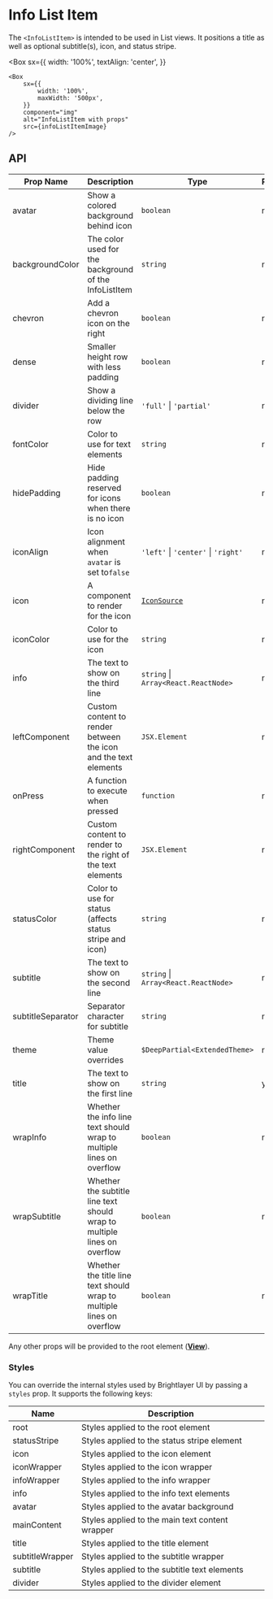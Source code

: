 
# Info List Item

The `<InfoListItem>` is intended to be used in List views. It positions a title as well as optional subtitle(s), icon, and status stripe.

<Box
    sx={{
        width: '100%',
        textAlign: 'center',
    }}
>
    <Box
        sx={{
            width: '100%',
            maxWidth: '500px',
        }}
        component="img"
        alt="InfoListItem with props"
        src={infoListItemImage}
    />
</Box>

## API

<Box>

| Prop Name         | Description                                                              | Type                                       | Required | Default                                                                                  |
| ----------------- | ------------------------------------------------------------------------ | ------------------------------------------ | -------- | ---------------------------------------------------------------------------------------- |
| avatar            | Show a colored background behind icon                                    | `boolean`                                  | no       | `false`                                                                                  |
| backgroundColor   | The color used for the background of the InfoListItem                    | `string`                                   | no       | `transparent`                                                                            |
| chevron           | Add a chevron icon on the right                                          | `boolean`                                  | no       | `false`                                                                                  |
| dense             | Smaller height row with less padding                                     | `boolean`                                  | no       | `false`                                                                                  |
| divider           | Show a dividing line below the row                                       | `'full'` \| `'partial'`                    | no       |                                                                                          |
| fontColor         | Color to use for text elements                                           | `string`                                   | no       | For title: `theme.colors.onSurface`, For subtitle, info: `theme.colors.onSurfaceVariant` |
| hidePadding       | Hide padding reserved for icons when there is no icon                    | `boolean`                                  | no       | `false`                                                                                  |
| iconAlign         | Icon alignment when `avatar` is set to`false`                            | `'left'` \| `'center'` \| `'right'`        | no       | `left`                                                                                   |
| icon              | A component to render for the icon                                       | [`IconSource`](/components/Icons/api-docs) | no       |                                                                                          |
| iconColor         | Color to use for the icon                                                | `string`                                   | no       | `theme.colors.onSurfaceVariant`, With Avatar: `theme.colors.onNeutralFilledContainer`    |
| info              | The text to show on the third line                                       | `string` \| `Array<React.ReactNode>`       | no       |                                                                                          |
| leftComponent     | Custom content to render between the icon and the text elements          | `JSX.Element`                              | no       |                                                                                          |
| onPress           | A function to execute when pressed                                       | `function`                                 | no       |                                                                                          |
| rightComponent    | Custom content to render to the right of the text elements               | `JSX.Element`                              | no       |                                                                                          |
| statusColor       | Color to use for status (affects status stripe and icon)                 | `string`                                   | no       | `theme.colors.onSurfaceVariant`                                                          |
| subtitle          | The text to show on the second line                                      | `string` \| `Array<React.ReactNode>`       | no       |                                                                                          |
| subtitleSeparator | Separator character for subtitle                                         | `string`                                   | no       | '·' ('\u00B7')                                                                           |
| theme             | Theme value overrides                                                    | `$DeepPartial<ExtendedTheme>`              | no       |                                                                                          |
| title             | The text to show on the first line                                       | `string`                                   | yes      |                                                                                          |
| wrapInfo          | Whether the info line text should wrap to multiple lines on overflow     | `boolean`                                  | no       | `false`                                                                                  |
| wrapSubtitle      | Whether the subtitle line text should wrap to multiple lines on overflow | `boolean`                                  | no       | `false`                                                                                  |
| wrapTitle         | Whether the title line text should wrap to multiple lines on overflow    | `boolean`                                  | no       | `false`                                                                                  |

</Box>

Any other props will be provided to the root element ([**View**](https://reactnative.dev/docs/view)).

### Styles

You can override the internal styles used by Brightlayer UI by passing a `styles` prop. It supports the following keys:

<Box>

| Name            | Description                                     |
| --------------- | ----------------------------------------------- |
| root            | Styles applied to the root element              |
| statusStripe    | Styles applied to the status stripe element     |
| icon            | Styles applied to the icon element              |
| iconWrapper     | Styles applied to the icon wrapper              |
| infoWrapper     | Styles applied to the info wrapper              |
| info            | Styles applied to the info text elements        |
| avatar          | Styles applied to the avatar background         |
| mainContent     | Styles applied to the main text content wrapper |
| title           | Styles applied to the title element             |
| subtitleWrapper | Styles applied to the subtitle wrapper          |
| subtitle        | Styles applied to the subtitle text elements    |
| divider         | Styles applied to the divider element           |

</Box>
